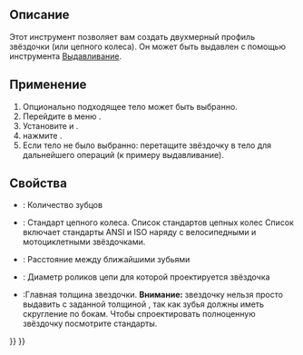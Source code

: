 <languages/>

<div class="mw-translate-fuzzy">
{{Docnav/ru
|[[PartDesign_Migrate/ru|Миграция]]
|[[PartDesign_InvoluteGear/ru|Шестерня с эвольвентным профилем]]
|[[PartDesign_Workbench/ru|Верстак PartDesign]]
|IconL=PartDesign_Migrate.svg
|IconR=PartDesign_InternalExternalGear.svg
|IconC=Workbench_PartDesign.svg
}}
</div>

{{GuiCommand/ru
|Name/ru=Цепное колесо (звёздочка)
|Name=PartDesign_Sprocket
|MenuLocation=Part Design → Цепное колесо (звёздочка)
|Workbenches=[[PartDesign_Workbench/ru|PartDesign]]
|Version=0.19
}}

<span id="Description"></span>
== Описание == 

Этот инструмент позволяет вам создать двухмерный профиль звёздочки (или цепного колеса). Он может быть выдавлен с помощью инструмента [[PartDesign_Pad/ru|Выдавливание]].

<span id="Usage"></span>
==Применение== 

# Опционально подходящее тело может быть выбранно.
# Перейдите в меню {{MenuCommand|Part Design → [[File:PartDesign_Sprocket.svg|16px]] Цепное колесо (звёздочка)...}}.
# Установите {{PropertyData|Количество зубцов}} и {{PropertyData|Стандарт цепного колеса}}.
# нажмите {{Button|OK}}.
# Если тело не было выбранно: перетащите звёздочку в тело для дальнейшего операций (к примеру выдавливание).

<span id="Properties"></span>
== Свойства ==

* {{PropertyData|Количество зубцов}}: Количество зубцов
* {{PropertyData|Стандарт цепного колеса}}: Стандарт цепного колеса. Список стандартов цепных колес {{Version|0.20}} Список включает стандарты ANSI и ISO наряду с велосипедными и мотоциклетными звёздочками.
* {{PropertyData|Шаг цепи}}: Расстояние между ближайшими зубьями
* {{PropertyData|Диаметр ролика цепи}}: Диаметр роликов цепи для которой проектируется звёздочка
* {{PropertyData|Толщина}}:Главная толщина звездочки. '''Внимание:''' звездочку нельзя просто выдавить с заданной толщиной , так как зубья должны иметь скругление по бокам. Чтобы спроектировать полноценную звёздочку посмотрите стандарты. {{Version|0.20}}


<div class="mw-translate-fuzzy">
{{Docnav/ru
|[[PartDesign_Migrate/ru|Миграция]]
|[[PartDesign_InvoluteGear/ru|Шестерня с эвольвентным профилем]]
|[[PartDesign_Workbench/ru|Верстак PartDesign]]
|IconL=PartDesign_Migrate.svg
|IconR=PartDesign_InternalExternalGear.svg
|IconC=Workbench_PartDesign.svg
}}
</div>

{{PartDesign Tools navi{{#translation:}}}}
{{Userdocnavi{{#translation:}}}}